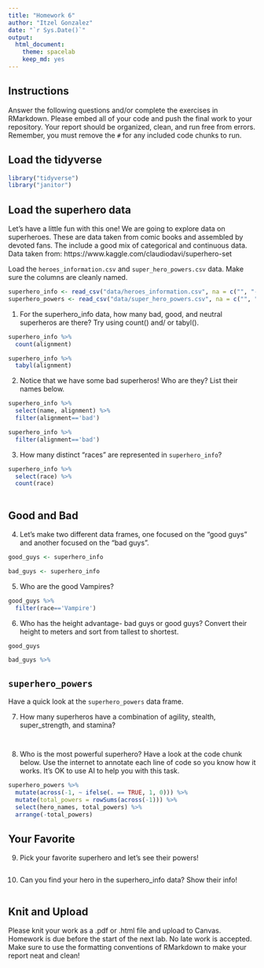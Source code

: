 ```yaml
---
title: "Homework 6"
author: "Itzel Gonzalez"
date: "`r Sys.Date()`"
output:
  html_document: 
    theme: spacelab
    keep_md: yes
---
```


## Instructions
Answer the following questions and/or complete the exercises in RMarkdown. Please embed all of your code and push the final work to your repository. Your report should be organized, clean, and run free from errors. Remember, you must remove the `#` for any included code chunks to run.  

## Load the tidyverse
```r
library("tidyverse")
library("janitor")
```

## Load the superhero data
Let's have a little fun with this one! We are going to explore data on superheroes. These are data taken from comic books and assembled by devoted fans. The include a good mix of categorical and continuous data.  Data taken from: https://www.kaggle.com/claudiodavi/superhero-set  

Load the `heroes_information.csv` and `super_hero_powers.csv` data. Make sure the columns are cleanly named.
```r
superhero_info <- read_csv("data/heroes_information.csv", na = c("", "-99", "-")) %>% clean_names()
superhero_powers <- read_csv("data/super_hero_powers.csv", na = c("", "-99", "-")) %>% clean_names()
```

1. For the superhero_info data, how many bad, good, and neutral superheros are there? Try using count() and/ or tabyl().
```r
superhero_info %>% 
  count(alignment)
```

```r
superhero_info %>% 
  tabyl(alignment)
```

2. Notice that we have some bad superheros! Who are they? List their names below.  
```r
superhero_info %>% 
  select(name, alignment) %>% 
  filter(alignment=='bad')
```

```r
superhero_info %>% 
  filter(alignment=='bad')
```

3. How many distinct "races" are represented in `superhero_info`?
```r
superhero_info %>% 
  select(race) %>% 
  count(race)
  

```

## Good and Bad
4. Let's make two different data frames, one focused on the "good guys" and another focused on the "bad guys".
```r
good_guys <- superhero_info
```

```r
bad_guys <- superhero_info
```

5. Who are the good Vampires?
```r
good_guys %>% 
  filter(race=='Vampire')
```

6. Who has the height advantage- bad guys or good guys? Convert their height to meters and sort from tallest to shortest.  
```r
good_guys 
```

```r
bad_guys %>% 
```

## `superhero_powers`
Have a quick look at the `superhero_powers` data frame.  

7. How many superheros have a combination of agility, stealth, super_strength, and stamina?
```r

```

```r

```

8. Who is the most powerful superhero? Have a look at the code chunk below. Use the internet to annotate each line of code so you know how it works. It's OK to use AI to help you with this task.
```r
superhero_powers %>%
  mutate(across(-1, ~ ifelse(. == TRUE, 1, 0))) %>% 
  mutate(total_powers = rowSums(across(-1))) %>% 
  select(hero_names, total_powers) %>% 
  arrange(-total_powers)
```

## Your Favorite
9. Pick your favorite superhero and let's see their powers!  
```r

```

10. Can you find your hero in the superhero_info data? Show their info!  
```r

```

## Knit and Upload
Please knit your work as a .pdf or .html file and upload to Canvas. Homework is due before the start of the next lab. No late work is accepted. Make sure to use the formatting conventions of RMarkdown to make your report neat and clean!  